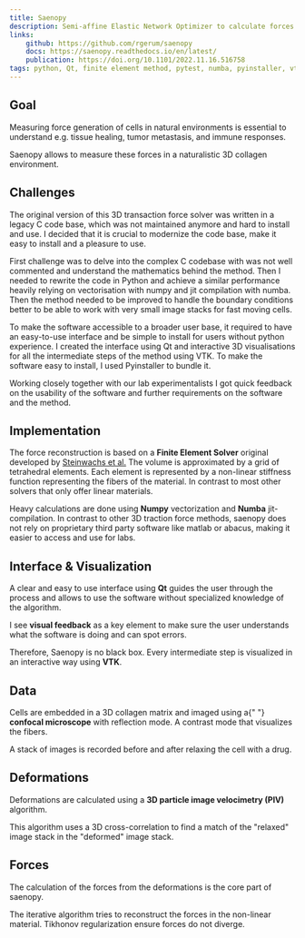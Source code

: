 ```yaml
---
title: Saenopy
description: Semi-affine Elastic Network Optimizer to calculate forces in collagen or other biopolymer networks.
links:
    github: https://github.com/rgerum/saenopy
    docs: https://saenopy.readthedocs.io/en/latest/
    publication: https://doi.org/10.1101/2022.11.16.516758
tags: python, Qt, finite element method, pytest, numba, pyinstaller, vtk
---
```


Goal
----

Measuring force generation of cells in natural environments is
essential to understand e.g. tissue healing, tumor metastasis, and
immune responses.

Saenopy allows to measure these forces in a naturalistic 3D collagen
environment.

Challenges
----------
The original version of this 3D transaction force solver was written in a legacy C code base, which was not maintained
anymore and hard to install and use. I decided that it is crucial to modernize the code base, make it easy to install
and a pleasure to use.

First challenge was to delve into the complex C codebase with was not well commented and understand the mathematics
behind the method. Then I needed to rewrite the code in Python and achieve a similar performance heavily relying on
vectorisation with numpy and jit compilation with numba. Then the method needed to be improved to handle the boundary
conditions better to be able to work with very small image stacks for fast moving cells.

To make the software accessible to a broader user base, it required to have an easy-to-use interface and be simple to
install for users without python experience. I created the interface using Qt and interactive 3D visualisations for all
the intermediate steps of the method using VTK. To make the software easy to install, I used Pyinstaller to bundle it.

Working closely together with our lab experimentalists I got quick feedback on the usability of the software and further
requirements on the software and the method.

Implementation
--------------

The force reconstruction is based on a
**Finite Element Solver** original developed by
<a href="http://dx.doi.org/10.1038/nmeth.3685">Steinwachs et al.</a>
The volume is approximated by a grid of tetrahedral elements. Each element is represented by a non-linear stiffness function
representing the fibers of the material. In contrast to most other solvers that only offer linear materials.

Heavy calculations are done using **Numpy** vectorization and
**Numba** jit-compilation. In contrast to other 3D traction force methods, saenopy does not rely on proprietary third
party software like matlab or abacus, making it easier to access and use for labs.

Interface & Visualization
-------------------------

A clear and easy to use interface using **Qt** guides the user
through the process and allows to use the software without
specialized knowledge of the algorithm.

I see **visual feedback** as a key element to make sure the
user understands what the software is doing and can spot errors.

Therefore, Saenopy is no black box. Every intermediate step is
visualized in an interactive way using **VTK**.

Data
----

Cells are embedded in a 3D collagen matrix and imaged using a{" "}
**confocal microscope** with reflection mode. A contrast mode
that visualizes the fibers.

A stack of images is recorded before and after relaxing the cell
with a drug.

Deformations
------------

Deformations are calculated using a
**3D particle image velocimetry (PIV)** algorithm.

This algorithm uses a 3D cross-correlation to find a match of the
"relaxed" image stack in the "deformed" image
stack.


Forces
------

The calculation of the forces from the deformations is the core part
of saenopy.

The iterative algorithm tries to reconstruct the forces in the
non-linear material. Tikhonov regularization ensure forces do not
diverge.
